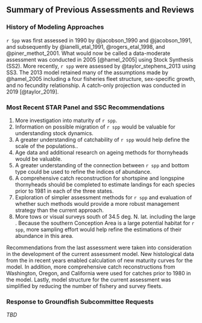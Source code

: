 ## Summary of Previous Assessments and Reviews


### History of Modeling Approaches
`r Spp` was first assessed in 1990 by @jacobson_1990 and @jacobson_1991, and subsequently by @ianelli_etal_1991, @rogers_etal_1998, and @piner_methot_2001. What would now be called a data-moderate assessment was conducted in 2005 [@hamel_2005] using Stock Synthesis (SS2). More recently, `r spp` were assessed by @taylor_stephens_2013 using SS3. The 2013 model retained many of the assumptions made by @hamel_2005 including a four fisheries fleet structure, sex-specific growth, and no fecundity relationship. A catch-only projection was conducted in 2019 [@taylor_2019].


### Most Recent STAR Panel and SSC Recommendations

1. More investigation into maturity of `r spp`.
2. Information on possible migration of `r spp` would be valuable for understanding stock dynamics. 
3. A greater understanding of catchability of `r spp` would help define the scale of the populations..
4. Age data and additional research on ageing methods for thornyheads would be valuable.
5. A greater understanding of the connection between `r spp` and bottom type could be used to refine the indices of abundance. 
6. A comprehensive catch reconstruction for shortspine and longspine thornyheads should be completed to estimate landings for each species prior to 1981 in each of the three states.
7. Exploration of simpler assessment methods for `r spp` and evaluation of whether such methods would provide a more robust management strategy than the current approach. 
8. More tows or visual surveys south of 34.5 deg. N. lat. including the large \gls{cca}. Because the southern Conception Area is a large potential habitat for `r spp`, more sampling effort would help refine the estimations of their abundance in this area.

Recommendations from the last assessment were taken into consideration in the development of the current assessment model. New histological data from the \gls{s-wcgbt} in recent years enabled calculation of new maturity curves for the model. In addition, more comprehensive catch reconstructions from Washington, Oregon, and California were used for catches prior to 1980 in the model. Lastly, model structure for the current assessment was simplified by reducing the number of fishery and survey fleets. 

### Response to Groundfish Subcommittee Requests

*TBD*
